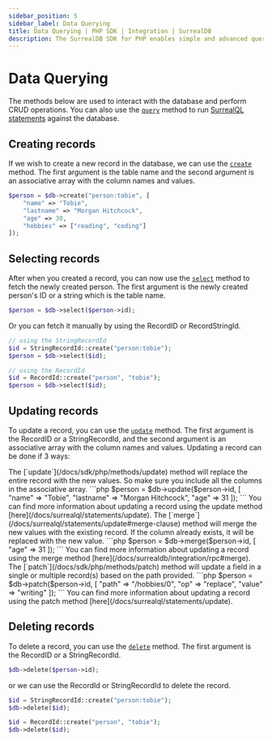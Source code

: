 ```yaml
---
sidebar_position: 5
sidebar_label: Data Querying
title: Data Querying | PHP SDK | Integration | SurrealDB
description: The SurrealDB SDK for PHP enables simple and advanced querying of a remote or embedded database.
---
```



# Data Querying

The methods below are used to interact with the database and perform CRUD operations.
You can also use the [`query`](/docs/sdk/php/methods/query) method to run [SurrealQL statements](/docs/surrealql/statements/) against the database.

## Creating records

If we wish to create a new record in the database, we can use the [`create`](/docs/sdk/php/methods/create) method. The first argument
is the table name and the second argument is an associative array with the column names and values.

```php
$person = $db->create("person:tobie", [
	"name" => "Tobie",
	"lastname" => "Morgan Hitchcock",
	"age" => 30,
	"hobbies" => ["reading", "coding"]
]);
```

## Selecting records

After when you created a record, you can now use the [`select`](/docs/sdk/php/methods/select) method to fetch the newly created person.
The first argument is the newly created person's ID or a string which is the table name.

```php
$person = $db->select($person->id);
```

Or you can fetch it manually by using the RecordID or RecordStringId.

```php
// using the StringRecordId
$id = StringRecordId::create("person:tobie");
$person = $db->select($id);

// using the RecordId
$id = RecordId::create("person", "tobie");
$person = $db->select($id);
```

## Updating records

To update a record, you can use the [`update`](/docs/sdk/php/methods/update) method. The first argument is the RecordID or a StringRecordId,
and the second argument is an associative array with the column names and values. Updating a record can be done if 3 ways:

<Tabs groupId="update-statements" defaultValue="update">
	<TabItem label="update" value="update">
		The [`update`](/docs/sdk/php/methods/update) method will replace the entire record with the new values. So make sure you include all the columns in the associative array.
		```php
		$person = $db->update($person->id, [
			"name" => "Tobie",
			"lastname" => "Morgan Hitchcock",
			"age" => 31
		]);
		```
		You can find more information about updating a record using the update method [here](/docs/surrealql/statements/update).
	</TabItem>
	<TabItem label="merge" value="merge">
		The [`merge`](/docs/surrealql/statements/update#merge-clause) method will merge the new values with the existing record. If the column already exists, it will be replaced with the new value.
		```php
		$person = $db->merge($person->id, [
			"age" => 31
		]);
		```
		You can find more information about updating a record using the merge method [here](/docs/surrealdb/integration/rpc#merge).
	</TabItem>
	<TabItem label="patch" value="patch">
		The [`patch`](/docs/sdk/php/methods/patch) method will update a field in a single or multiple record(s) based on the path provided.
		```php
		$person = $db->patch($person->id, [
			"path" => "/hobbies/0",
			"op" => "replace",
			"value" => "writing"
		]);
		```
		You can find more information about updating a record using the patch method [here](/docs/surrealql/statements/update).
	</TabItem>
</Tabs>

## Deleting records

To delete a record, you can use the [`delete`](/docs/sdk/php/methods/delete) method. The first argument is the RecordID or a StringRecordId.

```php
$db->delete($person->id);
```

or we can use the RecordId or StringRecordId to delete the record.

```php
$id = StringRecordId::create("person:tobie");
$db->delete($id);

$id = RecordId::create("person", "tobie");
$db->delete($id);
```
